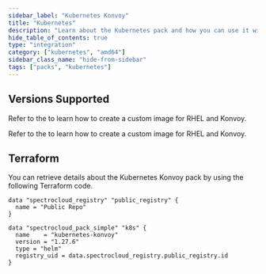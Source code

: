 ```yaml
---
sidebar_label: "Kubernetes Konvoy"
title: "Kubernetes"
description: "Learn about the Kubernetes pack and how you can use it with your host clusters."
hide_table_of_contents: true
type: "integration"
category: ["kubernetes", "amd64"]
sidebar_class_name: "hide-from-sidebar"
tags: ["packs", "kubernetes"]
---
```


<RedirectPackPage packName="kubernetes-konvoy" />

## Versions Supported

<Tabs queryString="parent">
<TabItem label="1.27.X" value="1.27.x">

Refer to the <VersionedLink text="RHEL and Konvoy"  url="/byoos/usecases/vmware/konvoy/"/> to learn how to create a
custom image for RHEL and Konvoy.

</TabItem>
<TabItem label="1.26.X" value="1.26.x">

Refer to the <VersionedLink text="RHEL and Konvoy"  url="/byoos/usecases/vmware/konvoy/"/> to learn how to create a
custom image for RHEL and Konvoy.

</TabItem>

</Tabs>

## Terraform

You can retrieve details about the Kubernetes Konvoy pack by using the following Terraform code.

```hcl
data "spectrocloud_registry" "public_registry" {
  name = "Public Repo"
}

data "spectrocloud_pack_simple" "k8s" {
  name    = "kubernetes-konvoy"
  version = "1.27.6"
  type = "helm"
  registry_uid = data.spectrocloud_registry.public_registry.id
}
```
